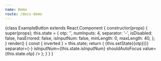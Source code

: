 ```yaml
---
name: Demo
route: /docs-demo
---
```



<Playground>
    {class ExampleButton extends React.Component {
            constructor(props) {
            super(props);
                this.state = {
                    otp: '',
                    numInputs: 4,
                    separator: '-',
                    isDisabled: false,
                    hasErrored: false,
                    isInputNum: false,
                    minLength: 0,
                    maxLength: 40,
                };
            }
            render() {
                const { inverted } = this.state;
                return (
                    <OtpInput
                    inputStyle="inputStyle"
                    numInputs={this.state.numInputs}
                    isDisabled={this.state.isDisabled}
                    hasErrored={this.state.hasErrored}
                    errorStyle="error"
                    onChange={(otp)=>{this.setState({otp})}}
                    separator={<span>-</span>}
                    isInputNum={this.state.isInputNum}
                    shouldAutoFocus
                    value={this.state.otp}
                    />
                );
            }
        }
}
</Playground>
